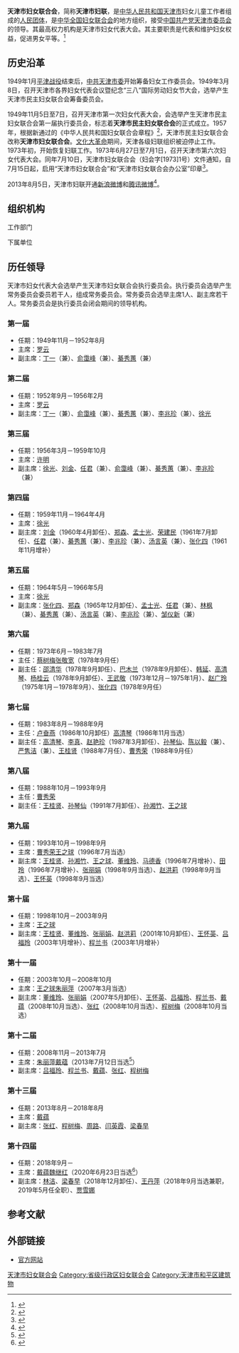{{Infobox PRCG
|机构名称 = 天津市妇女联合会
|color    = #FF80BF
|标志1    =
|标志1说明 = [[中华全国妇女联合会|中华全国妇女联合会]]标志
|届数     = 十四
|任期始   = 2018年9月
|任期终   =
|职位1    = 主席
|人员1    = [[魏继红|魏继红]]
|职位2    = 副主席
|人员2    = 林洁、王丹萍、贾雪娜
|人数2    =
|职位3    =
|人员3    =
|组织法规 = 中华全国妇女联合会章程
|上级机构 = [[中华全国妇女联合会|中华全国妇女联合会]]
|机构类型 = [[人民团体|人民团体]]
|行政级别 = 正厅级
|中共上级 = [[中国共产党天津市委员会|中国共产党天津市委员会]]
|中共本级 = 中国共产党天津市妇女联合会党组
|场所1    = 天津市妇女联合会办公室
|地址1    = 中国[[天津市|天津市]][[和平区_(天津市)|和平区]][[小白楼地区城市主中心|小白楼]]商业区大沽北路200号
|时期1    = 
|机构1    = 
|时期2    = 
|机构2    = 
|时期3    = 
|机构3    = 
|邮编1    = 300042
|官网1    = {{url|http://www.xinddy.com/|官方网站}}
}}
'''天津市妇女联合会'''，简称'''天津市妇联'''，是[[中华人民共和国|中华人民共和国]][[天津市|天津市]]妇女儿童工作者组成的[[人民团体|人民团体]]，是[[中华全国妇女联合会|中华全国妇女联合会]]的地方组织，接受[[中国共产党天津市委员会|中国共产党天津市委员会]]的领导。其最高权力机构是天津市妇女代表大会。其主要职责是代表和维护妇女权益，促进男女平等。<ref>{{Cite web|title=中华全国妇女联合会章程|url=http://www.women.org.cn/art/2003/8/26/art_52_13046.html|accessdate=2020-08-25|work=中华全国妇女联合会|archiveurl=https://web.archive.org/web/20200825153339/http://www.women.org.cn/art/2003/8/26/art_52_13046.html|archivedate=2020-08-25|dead-url=no}}</ref>

== 历史沿革 ==
1949年1月[[平津战役|平津战役]]结束后，[[中国共产党天津市委员会|中共天津市委]]开始筹备妇女工作委员会。1949年3月8日，召开天津市各界妇女代表会议暨纪念“三八”国际劳动妇女节大会，选举产生天津市民主妇女联合会筹备委员会。

1949年11月5日至7日，召开天津市第一次妇女代表大会，会选举产生天津市民主妇女联合会第一届执行委员会，标志着'''天津市民主妇女联合会'''的正式成立。1957年，根据新通过的《中华人民共和国妇女联合会章程》<ref>{{cite web |title=中华人民共和国妇女联合会章程 |url=http://www.women.org.cn/art/1957/9/20/art_46_13022.html |publisher=中华全国妇女联合会 |date=1957-09-20 |access-date=2020-08-26 |archive-date=2020-08-06 |archive-url=https://web.archive.org/web/20200806014010/http://www.women.org.cn/art/1957/9/20/art_46_13022.html }}</ref>，天津市民主妇女联合会改称'''天津市妇女联合会'''。[[文化大革命|文化大革命]]期间，天津各级妇联组织被迫停止工作。1973年初，开始恢复妇联工作。1973年6月27日至7月1日，召开天津市第六次妇女代表大会。同年7月10日，天津市妇女联合会（妇会字[1973]1号）文件通知，自7月15日起，启用“天津市妇女联合会”和“天津市妇女联合会办公室”印章<ref>{{cite book |editor=天津市地方志编修委员会办公室 |editor2=天津市妇女联合会 |title=天津市志·妇女组织志 |publisher=天津社会科学院出版社 |date=2016 |isbn=978-7-5563-0130-0}}</ref>。

2013年8月5日，天津市妇联开通[[新浪微博|新浪微博]]和[[腾讯微博|腾讯微博]]<ref>{{cite web |author1=张秀凤 |author2=石峤 |title=发布妇女关注的热点话题 天津妇联官方微博开通 |url=http://native.cnr.cn/city/201308/t20130806_513245198.shtml |publisher=中广网 |date=2013-08-06}}</ref>。

== 组织机构 ==
;工作部门
{{columns-list|2|
*办公室
*组织部
*宣传部
*发展部
*权益部（信访处）
*家庭与儿童工作部
*机关党委
}}
;下属单位
{{columns-list|2|
*天津市妇女儿童发展基金会
*天津妇女创业中心
*天津市妇女活动中心
*《女士》杂志社
}}

== 历任领导 ==
天津市妇女代表大会选举产生天津市妇女联合会执行委员会。执行委员会选举产生常务委员会委员若干人，组成常务委员会。常务委员会选举主席1人、副主席若干人。常务委员会是执行委员会闭会期间的领导机构。

=== 第一届 ===
* 任期：1949年11月－1952年8月
* 主席：[[罗云_(1919年)|罗云]]
* 副主席：[[丁一_(1916年)|丁一]]（兼）、[[俞霭峰|俞霭峰]]（兼）、[[綦秀蕙|綦秀蕙]]（兼）

=== 第二届 ===
* 任期：1952年9月－1956年2月
* 主席：[[罗云_(1919年)|罗云]]
* 副主席：[[丁一_(1916年)|丁一]]（兼）、[[俞霭峰|俞霭峰]]（兼）、[[綦秀蕙|綦秀蕙]]（兼）、[[李兆珍_(全国劳动模范)|李兆珍]]（兼）、[[徐光_(1920年)|徐光]]

=== 第三届 ===
* 任期：1956年3月－1959年10月
* 主席：[[许明_(1918年)|许明]]
* 副主席：[[徐光_(1920年)|徐光]]、[[刘金_(妇联)|刘金]]、[[任君|任君]]（兼）、[[俞霭峰|俞霭峰]]（兼）、[[綦秀蕙|綦秀蕙]]（兼）、[[李兆珍_(全国劳动模范)|李兆珍]]（兼）

=== 第四届 ===
* 任期：1959年11月－1964年4月
* 主席：[[徐光_(1920年)|徐光]]
* 副主席：[[刘金_(妇联)|刘金]]（1960年4月卸任）、[[郑森_(妇联)|郑森]]、[[孟士光|孟士光]]、[[荣建民|荣建民]]（1961年7月卸任）、[[任君|任君]]（兼）、[[綦秀蕙|綦秀蕙]]（兼）、[[李兆珍_(全国劳动模范)|李兆珍]]（兼）、[[汤言英|汤言英]]（兼）、[[张化四|张化四]]（1961年11月增补）

=== 第五届 ===
* 任期：1964年5月－1966年5月
* 主席：[[徐光_(1920年)|徐光]]
* 副主席：[[张化四|张化四]]、[[郑森_(妇联)|郑森]]（1965年12月卸任）、[[孟士光|孟士光]]、[[任君|任君]]（兼）、[[林枫|林枫]]（兼）、[[綦秀蕙|綦秀蕙]]（兼）、[[汤言英|汤言英]]（兼）、[[李兆珍_(全国劳动模范)|李兆珍]]（兼）、[[邹仪新|邹仪新]]（兼）

=== 第六届 ===
* 任期：1973年6月－1983年7月
* 主任：[[蔡树梅|蔡树梅]]{{to}}[[张敬宽|张敬宽]]（1978年9月任）
* 副主任：[[邵清华|邵清华]]（1978年9月卸任）、[[巴木兰|巴木兰]]（1978年9月卸任）、[[韩延|韩延]]、[[高清琴|高清琴]]、[[杨桂云|杨桂云]]（1978年9月卸任）、[[王武敬|王武敬]]（1973年12月－1975年1月）、[[赵广玲|赵广玲]]（1975年1月－1978年9月）、[[张化四|张化四]]（1978年9月任）

=== 第七届 ===
* 任期：1983年8月－1988年9月
* 主任：[[卢奋燕|卢奋燕]]（1986年10月卸任）{{to}}[[高清琴|高清琴]]（1986年11月当选）
* 副主任：[[高清琴|高清琴]]、[[李真|李真]]、[[赵艳珍|赵艳珍]]（1987年3月卸任）、[[孙琴仙|孙琴仙]]、[[陈以毅|陈以毅]]（兼）、[[严隽洁|严隽洁]]（兼）、[[王桂贤|王桂贤]]（1988年7月任）、[[曹秀荣|曹秀荣]]（1988年9月任）

=== 第八届 ===
* 任期：1988年10月－1993年9月
* 主任：[[曹秀荣|曹秀荣]]
* 副主任：[[王桂贤|王桂贤]]、[[孙琴仙|孙琴仙]]（1991年7月卸任）、[[孙湘竹|孙湘竹]]、[[王之球|王之球]]

=== 第九届 ===
* 任期：1993年10月－1998年9月
* 主席：[[曹秀荣|曹秀荣]]{{to}}[[王之球|王之球]]（1996年7月当选）
* 副主席：[[王桂贤|王桂贤]]、[[孙湘竹|孙湘竹]]、[[王之球|王之球]]、[[董维玲|董维玲]]、[[马德香|马德香]]（1996年7月增补）、[[田玲|田玲]]（1996年7月增补）、[[张丽娟|张丽娟]]（1998年9月当选）、[[赵洪莉|赵洪莉]]（1998年9月当选）、[[王怀英|王怀英]]（1998年9月当选）

=== 第十届 ===
* 任期：1998年10月－2003年9月
* 主席：[[王之球|王之球]]
* 副主席：[[王桂贤|王桂贤]]、[[董维玲|董维玲]]、[[张丽娟|张丽娟]]、[[赵洪莉|赵洪莉]]（2001年10月卸任）、[[王怀英|王怀英]]、[[吕福玲|吕福玲]]（2003年1月增补）、[[程兰书|程兰书]]（2003年1月增补）

=== 第十一届 ===
* 任期：2003年10月－2008年10月
* 主席：[[王之球|王之球]]{{to}}[[朱丽萍|朱丽萍]]（2007年3月当选）
* 副主席：[[董维玲|董维玲]]、[[张丽娟|张丽娟]]（2007年5月卸任）、[[王怀英|王怀英]]、[[吕福玲|吕福玲]]、[[程兰书|程兰书]]、[[戴蕴|戴蕴]]（2008年10月当选）、[[张红_(1965年)|张红]]（2008年10月当选）、[[程树梅|程树梅]]（2008年10月当选）

=== 第十二届 ===
* 任期：2008年11月－2013年7月
* 主席：[[朱丽萍|朱丽萍]]{{to}}[[戴蕴|戴蕴]]（2013年7月12日当选<ref>{{cite web |title=戴蕴当选天津市妇联主席 |url=http://district.ce.cn/zt/rwk/sf/tj/tjrs/201307/19/t20130719_24588995.shtml |publisher=中国经济网 |date=2013-07-19 |accessdate=2020-08-26 |archive-date=2016-04-03 |archive-url=https://web.archive.org/web/20160403144831/http://district.ce.cn/zt/rwk/sf/tj/tjrs/201307/19/t20130719_24588995.shtml |dead-url=no }}</ref>）
* 副主席：[[吕福玲|吕福玲]]、[[程兰书|程兰书]]、[[戴蕴|戴蕴]]、[[张红_(1965年)|张红]]、[[程树梅|程树梅]]

=== 第十三届 ===
* 任期：2013年8月－2018年8月
* 主席：[[戴蕴|戴蕴]]
* 副主席：[[张红_(1965年)|张红]]、[[程树梅|程树梅]]、[[周路|周路]]、[[闫英霞|闫英霞]]、[[梁春早|梁春早]]

=== 第十四届 ===
* 任期：2018年9月－
* 主席：[[戴蕴|戴蕴]]{{to}}[[魏继红|魏继红]]（2020年6月23日当选<ref>{{cite web |title=天津市妇联召开十四届四次执委会 魏继红当选市妇联主席 |url=http://tj.people.com.cn/n2/2020/0625/c375366-34112684.html |publisher=人民网 |date=2020-06-25 |accessdate=2020-08-26 |archive-date=2020-06-28 |archive-url=https://web.archive.org/web/20200628003244/http://tj.people.com.cn/n2/2020/0625/c375366-34112684.html |dead-url=no }}</ref>）
* 副主席：[[林洁|林洁]]、[[梁春早|梁春早]]（2018年12月卸任）、[[王丹萍|王丹萍]]（2018年9月当选兼职，2019年5月任全职）、[[贾雪娜|贾雪娜]]

== 参考文献 ==
{{reflist|2}}

== 外部链接 ==
* [http://www.xinddy.com/ 官方网站]{{Wayback|url=http://www.xinddy.com/ |date=20200820173027 }}

{{中华人民共和国各省级行政区|妇女联合会}}

{{Authority control}}
[[Category:天津市妇女联合会|]]
[[Category:省级行政区妇女联合会|Category:省级行政区妇女联合会]]
[[Category:天津市和平区建筑物|Category:天津市和平区建筑物]]